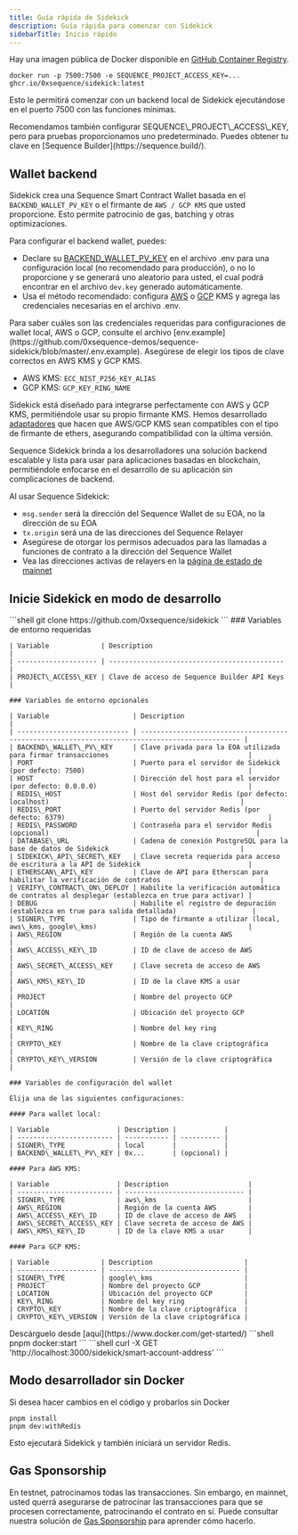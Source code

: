 ```yaml
---
title: Guía rápida de Sidekick
description: Guía rápida para comenzar con Sidekick
sidebarTitle: Inicio rápido
---
```


Hay una imagen pública de Docker disponible en [GitHub Container Registry](https://github.com/0xsequence/sidekick/pkgs/container/sidekick).

```shell
docker run -p 7500:7500 -e SEQUENCE_PROJECT_ACCESS_KEY=... ghcr.io/0xsequence/sidekick:latest
```

Esto le permitirá comenzar con un backend local de Sidekick ejecutándose en el puerto 7500 con las funciones mínimas.

<Note>
  Recomendamos también configurar SEQUENCE\_PROJECT\_ACCESS\_KEY, pero para pruebas proporcionamos uno predeterminado. Puedes obtener tu clave en [Sequence Builder](https://sequence.build/).
</Note>

## Wallet backend
Sidekick crea una Sequence Smart Contract Wallet basada en el `BACKEND_WALLET_PV_KEY` o el firmante de `AWS / GCP KMS` que usted proporcione. Esto permite patrocinio de gas, batching y otras optimizaciones.

Para configurar el backend wallet, puedes:
- Declare su [BACKEND\_WALLET\_PV\_KEY](https://github.com/0xsequence-demos/sequence-sidekick/blob/e76a47d0b9ef19f23736c1e8f863ed4795b855a8/.env.example#L16) en el archivo .env para una configuración local (no recomendado para producción), o no lo proporcione y se generará uno aleatorio para usted, el cual podrá encontrar en el archivo `dev.key` generado automáticamente.
- Usa el método recomendado: configura [AWS](https://aws.amazon.com/kms/) o [GCP](https://cloud.google.com/kms) KMS y agrega las credenciales necesarias en el archivo .env.

<Note>
  Para saber cuáles son las credenciales requeridas para configuraciones de wallet local, AWS o GCP, consulte el archivo [env.example](https://github.com/0xsequence-demos/sequence-sidekick/blob/master/.env.example).
</Note>

<Note>
  Asegúrese de elegir los tipos de clave correctos en AWS KMS y GCP KMS.

  - AWS KMS: `ECC_NIST_P256_KEY_ALIAS`
  - GCP KMS: `GCP_KEY_RING_NAME`
</Note>

Sidekick está diseñado para integrarse perfectamente con AWS y GCP KMS, permitiéndole usar su propio firmante KMS. Hemos desarrollado [adaptadores](https://github.com/orgs/0xsequence/repositories?q=kms) que hacen que AWS/GCP KMS sean compatibles con el tipo de firmante de ethers, asegurando compatibilidad con la última versión.

Sequence Sidekick brinda a los desarrolladores una solución backend escalable y lista para usar para aplicaciones basadas en blockchain, permitiéndole enfocarse en el desarrollo de su aplicación sin complicaciones de backend.

<Callout type="warning">
  Al usar Sequence Sidekick:

  - `msg.sender` será la dirección del Sequence Wallet de su EOA, no la dirección de su EOA
  - `tx.origin` será una de las direcciones del Sequence Relayer
  - Asegúrese de otorgar los permisos adecuados para las llamadas a funciones de contrato a la dirección del Sequence Wallet
  - Vea las direcciones activas de relayers en la [página de estado de mainnet](https://mainnet-relayer.sequence.app/status)
</Callout>

## Inicie Sidekick en modo de desarrollo

<Steps>
  <Step title="Clone el repositorio de Sidekick">
    ```shell
    git clone https://github.com/0xsequence/sidekick
    ```
  </Step>

  <Step title="Configure las variables de entorno requeridas">
    ### Variables de entorno requeridas

    | Variable             | Description                                  |
    | -------------------- | -------------------------------------------- |
    | PROJECT\_ACCESS\_KEY | Clave de acceso de Sequence Builder API Keys |

    ### Variables de entorno opcionales

    | Variable                     | Description                                                                                     |
    | ---------------------------- | ----------------------------------------------------------------------------------------------- |
    | BACKEND\_WALLET\_PV\_KEY     | Clave privada para la EOA utilizada para firmar transacciones                                   |
    | PORT                         | Puerto para el servidor de Sidekick (por defecto: 7500)                                         |
    | HOST                         | Dirección del host para el servidor (por defecto: 0.0.0.0)                                      |
    | REDIS\_HOST                  | Host del servidor Redis (por defecto: localhost)                                                |
    | REDIS\_PORT                  | Puerto del servidor Redis (por defecto: 6379)                                                   |
    | REDIS\_PASSWORD              | Contraseña para el servidor Redis (opcional)                                                    |
    | DATABASE\_URL                | Cadena de conexión PostgreSQL para la base de datos de Sidekick                                 |
    | SIDEKICK\_API\_SECRET\_KEY   | Clave secreta requerida para acceso de escritura a la API de Sidekick                           |
    | ETHERSCAN\_API\_KEY          | Clave de API para Etherscan para habilitar la verificación de contratos                         |
    | VERIFY\_CONTRACT\_ON\_DEPLOY | Habilite la verificación automática de contratos al desplegar (establezca en true para activar) |
    | DEBUG                        | Habilite el registro de depuración (establezca en true para salida detallada)                   |
    | SIGNER\_TYPE                 | Tipo de firmante a utilizar (local, aws\_kms, google\_kms)                                      |
    | AWS\_REGION                  | Región de la cuenta AWS                                                                         |
    | AWS\_ACCESS\_KEY\_ID         | ID de clave de acceso de AWS                                                                    |
    | AWS\_SECRET\_ACCESS\_KEY     | Clave secreta de acceso de AWS                                                                  |
    | AWS\_KMS\_KEY\_ID            | ID de la clave KMS a usar                                                                       |
    | PROJECT                      | Nombre del proyecto GCP                                                                         |
    | LOCATION                     | Ubicación del proyecto GCP                                                                      |
    | KEY\_RING                    | Nombre del key ring                                                                             |
    | CRYPTO\_KEY                  | Nombre de la clave criptográfica                                                                |
    | CRYPTO\_KEY\_VERSION         | Versión de la clave criptográfica                                                               |

    ### Variables de configuración del wallet

    Elija una de las siguientes configuraciones:

    #### Para wallet local:

    | Variable                 | Description |            |
    | ------------------------ | ----------- | ---------- |
    | SIGNER\_TYPE             | local       |            |
    | BACKEND\_WALLET\_PV\_KEY | 0x...       | (opcional) |

    #### Para AWS KMS:

    | Variable                 | Description                    |
    | ------------------------ | ------------------------------ |
    | SIGNER\_TYPE             | aws\_kms                       |
    | AWS\_REGION              | Región de la cuenta AWS        |
    | AWS\_ACCESS\_KEY\_ID     | ID de clave de acceso de AWS   |
    | AWS\_SECRET\_ACCESS\_KEY | Clave secreta de acceso de AWS |
    | AWS\_KMS\_KEY\_ID        | ID de la clave KMS a usar      |

    #### Para GCP KMS:

    | Variable             | Description                       |
    | -------------------- | --------------------------------- |
    | SIGNER\_TYPE         | google\_kms                       |
    | PROJECT              | Nombre del proyecto GCP           |
    | LOCATION             | Ubicación del proyecto GCP        |
    | KEY\_RING            | Nombre del key ring               |
    | CRYPTO\_KEY          | Nombre de la clave criptográfica  |
    | CRYPTO\_KEY\_VERSION | Versión de la clave criptográfica |
  </Step>

  <Step title="Asegúrese de tener Docker instalado">
    Descárguelo desde [aquí](https://www.docker.com/get-started/)
  </Step>

  <Step title="Inicie Sidekick en un contenedor Docker">
    ```shell
    pnpm docker:start
    ```
  </Step>

  <Step title="Verifique la dirección de la backend wallet">
    ```shell
    curl -X GET 'http://localhost:3000/sidekick/smart-account-address'
    ```
  </Step>
</Steps>

## Modo desarrollador sin Docker
Si desea hacer cambios en el código y probarlos sin Docker

```shell
pnpm install
pnpm dev:withRedis
```

Esto ejecutará Sidekick y también iniciará un servidor Redis.

## Gas Sponsorship
En testnet, patrocinamos todas las transacciones. Sin embargo, en mainnet, usted querrá asegurarse de patrocinar las transacciones para que se procesen correctamente, patrocinando el contrato en sí. Puede consultar nuestra solución de [Gas Sponsorship](/solutions/builder/gas-sponsorship) para aprender cómo hacerlo.